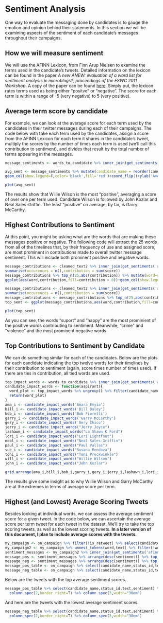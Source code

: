 # Sentiment Analysis

One way to evaluate the messaging done by candidates is to gauge
the emotion and opinion behind their statements. In this section 
we will be examining aspects of the sentiment of each candidate's 
messages throughout their campaigns.

## How we will measure sentiment

We will use the AFINN Lexicon, from Finn Arup Nielsen to examine the
terms used in the candidate's tweets. Detailed information on the lexicon
can be found in the paper _A_ _new_ _ANEW:_ _evaluation_ _of_ _a_ _word_ _list_ _for_ 
_sentiment analysis in microblogs?, proceedings of the ESWC 2011 Workshop_.
A copy of the paper can be found [here](http://corpustext.com/reference/sentiment_afinn.html).
Simply put, the lexicon rates terms used as being either "positve" or "negative". 
The score for each term is within a range of -5 (very negative) to 5 (very positive).

## Average term score by candidate

For example, we can look at the average score for each term used by the 
candidates in their twitter messages during each of their campaigns.
The code below with take each term used by the candidates, assign a 
score from the AFINN Lexicon for each term it shares in the candidate's 
tweet, multiply the scores by the number of times each term is used
(we'll call this contribution to sentiment), and divides that result by the total number 
of terms appearing in the messages.

```r
message_sentiments <- words_to_candidate %>% inner_join(get_sentiments('afinn'),by='word') %>% group_by(candidate_name) %>% summarise(score = sum(score*n)/sum(n))

```
```r
avg_sent <- message_sentiments %>% mutate(candidate_name = reorder(candidate_name,score)) %>% ggplot(aes(candidate_name,score))+
geom_col(show.legend=F,color='black',fill='red')+coord_flip()+ylab('Average Score')+xlab('')+theme(axis.text = element_text(color='black'),axis.text.y = element_text(size=12,face='bold'))+ggtitle("Average Sentiment Score per Term")
```
```r
plot(avg_sent)
```

The results show that Willie Wilson is the most "positive", 
averaging a score of over one per term used. Candidate Wilson is followed 
by John Kozlar and Neal Sales-Griffin. The least "positive" on average, by far, is Garry McCarthy.

## Highest Contributions to Sentiment

At this point, you might be asking what are the words that are making these 
messages positive or negative. The following code will extract the 25 words 
from all of the timelines that, by their frequency of use and assigned score, are most 
prominent in contributions made to overall twitter message sentiment. This will 
include both prominent positive and negative words.

```r
message_contributions <- cleaned_text2 %>% inner_join(get_sentiments('afinn'),by='word') %>% group_by(word) %>%
summarise(occurences = n(),contribution = sum(score))
message_contributions %>% top_n(25,abs(contribution)) %>% mutate(word=reorder(word,contribution)) %>%
ggplot(aes(word,contribution,fill=contribution > 0))+geom_col(show.legend=F)+theme(axis.text = element_text(color='black'))+coord_flip()+ggtitle('Top 25 words contributing to message sentiment')
```
```r
message_contributions <- cleaned_text2 %>% inner_join(get_sentiments('afinn'),by='word') %>% group_by(word) %>%
summarise(occurences = n(),contribution = sum(score))
message_contributions <- message_contributions %>% top_n(25,abs(contribution)) %>% mutate(word=reorder(word,contribution))
top_sent <- ggplot(message_contributions,aes(word,contribution,fill=contribution > 0))+geom_col(show.legend=F)+theme(axis.text = element_text(color='black'))+coord_flip()+ggtitle('Top 25 words contributing to message sentiment')
```
```r
plot(top_sent)
```

As you can see, the words "suport" and "happy" are the most prominient of the positive
words contributing to sentiment. Meanwhile, "crime" and "violence" and the most prominent negative words.

## Top Contributions to Sentiment by Candidate

We can do something similar for each of the candidates. Below are the plots for each 
candidate indicating the top twelve words for their timelines by their contribution to
sentiment (again, score times number of times used). If there are ties in contribution, 
all tied words are used.

```r
top_impact_words <- words_to_candidate %>% inner_join(get_sentiments('afinn'),by='word') %>% group_by(candidate_name) %>% mutate(totals = n*score) %>% top_n(12,abs(totals)) %>% group_by(candidate_name,word)
candidate_impact_words <- function(aspirant){
  word_plot <- top_impact_words %>% ungroup() %>% filter(candidate_name == aspirant) %>% top_n(12,abs(totals)) %>% mutate(word = reorder(word,totals)) %>% ggplot(aes(word,totals,fill = totals > 0))+geom_col(show.legend=F)+labs(x='',y='',title=aspirant)+theme(axis.text.y = element_text(size=10), plot.title = element_text(hjust=.5),panel.background = element_rect(fill = 'lightgray'))+coord_flip()
  return(word_plot)
}
ama_i <- candidate_impact_words('Amara Enyia')
bill_i <- candidate_impact_words('Bill Daley')
bob_i <- candidate_impact_words('Bob Fioretti')
garry_i <- candidate_impact_words('Garry McCarthy')
gery_i <- candidate_impact_words('Gery Chico')
jerry_i <- candidate_impact_words("Jerry Joyce")
lashawn_i <- candidate_impact_words("La Shawn K Ford")
lori_i <- candidate_impact_words("Lori Lightfoot")
neal_i <- candidate_impact_words("Neal Sales-Griffin")
paul_i <- candidate_impact_words("Paul Vallas")
sue_i <- candidate_impact_words("Susana Mendoza")
toni_i <- candidate_impact_words("Toni Preckwinkle")
will_i <- candidate_impact_words("Willie Wilson")
john_i <- candidate_impact_words("John Kozlar")
```
```r
grid.arrange(ama_i,bill_i,bob_i,garry_i,gery_i,jerry_i,lashawn_i,lori_i,neal_i,paul_i,sue_i,toni_i,will_i,john_i,ncol=4)
```

The results give some insight as to why Willie Wilson and 
Garry McCarthy are at the extremes in terms of average score per term.

## Highest (and Lowest) Average Scoring Tweets

Besides looking at individual words, we can assess the average sentiment score for a given 
tweet. In the code below, we can ascertain the average score per term tweet for each tweet 
in the dataset. We'll try to take the top scoring tweets, as well as the lowest scoring tweets.
**In a later version of this document, I plan to include average scores with the tweets**.

```r
my_campaign <- on_campaign %>% filter(!is_retweet) %>% select(candidate_name,status_id,text) %>% mutate(text = str_remove_all(text,remove_reg)) %>% mutate(text = rm_twitter_url(text)) %>% mutate(text = rm_hash(text))
my_campaign2 <- my_campaign %>% unnest_tokens(word,text) %>% filter(!word %in% stop_words$word) %>% filter(!word %in% my_stopwords$word)
sentiment_messages <- my_campaign2 %>% inner_join(get_sentiments('afinn'), by = 'word') %>% group_by(candidate_name,status_id) %>% summarise(sentiment = mean(score), words = n()) %>% ungroup() %>% filter(words >= 3)
message_pos <- sentiment_messages %>% arrange(desc(sentiment)) %>% top_n(10,sentiment)
message_neg <- sentiment_messages %>% arrange(desc(sentiment)) %>% top_n(-10,sentiment)
message_pos_table <- on_campaign %>% select(candidate_name,status_id,text) %>% filter(on_campaign$status_id %in% message_pos$status_id) %>% left_join(select(message_pos,sentiment,status_id),by="status_id")
message_neg_table <- on_campaign %>% select(candidate_name,status_id,text) %>% filter(on_campaign$status_id %in% message_neg$status_id) %>% left_join(select(message_neg,sentiment,status_id),by="status_id")
```

Below are the tweets with the top average sentiment scores.

```r
message_pos_table %>% select(candidate_name,status_id,text,sentiment) %>% kable() %>% kable_styling(bootstrap_options = 'striped', full_width=F) %>% column_spec(1,bold=T) %>% 
  column_spec(2,border_right=T) %>% column_spec(3,width="30em")
```

And here are the tweets with the lowest average sentiment scores.

```r
message_neg_table %>% select(candidate_name,status_id,text,sentiment) %>% kable() %>% kable_styling(bootstrap_options = 'striped', full_width=F) %>% column_spec(1,bold=T) %>% 
  column_spec(2,border_right=T) %>% column_spec(3,width="30em")
```
